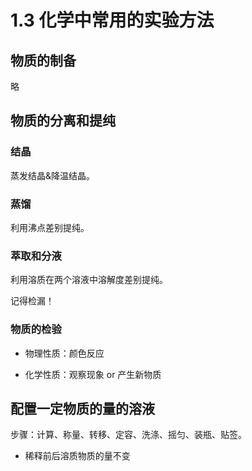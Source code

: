
# 1.3 化学中常用的实验方法

## 物质的制备

略

## 物质的分离和提纯

### 结晶

蒸发结晶&降温结晶。

### 蒸馏

利用沸点差别提纯。

### 萃取和分液

利用溶质在两个溶液中溶解度差别提纯。

<Callout type="warning">
记得检漏！
</Callout>

### 物质的检验

- 物理性质：颜色反应

- 化学性质：观察现象 or 产生新物质

## 配置一定物质的量的溶液

步骤：计算、称量、转移、定容、洗涤、摇匀、装瓶、贴签。

- 稀释前后溶质物质的量不变